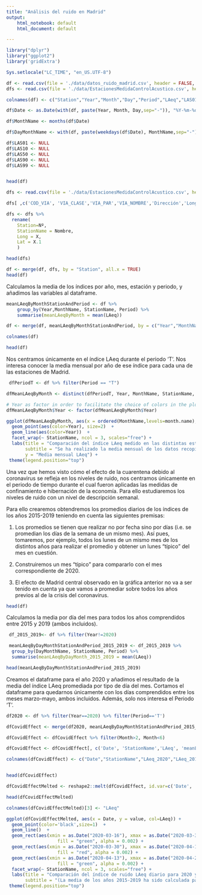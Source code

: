 ```yaml
---
title: "Análisis del ruido en Madrid"
output: 
    html_notebook: default 
    html_document: default

---
```

```r
library("dplyr")
library("ggplot2")
library('gridExtra')
```

```r
Sys.setlocale("LC_TIME", "en_US.UTF-8")
```


```r
df <- read.csv(file = './data/datos_ruido_madrid.csv', header = FALSE, sep = ';', strip.white = TRUE)
dfs <- read.csv(file = './data/EstacionesMedidaControlAcustico.csv', header = FALSE, sep = ';', strip.white = TRUE, fileEncoding = "ISO-8859-1")

colnames(df) <- c("Station","Year","Month","Day","Period","LAeq","LAS01","LAS10","LAS50","LAS90","LAS99")

df$Date <- as.Date(with(df, paste(Year, Month, Day,sep="-")), "%Y-%m-%d")

df$MonthName <- months(df$Date)

df$DayMonthName <- with(df, paste(weekdays(df$Date), MonthName,sep="-"))

df$LAS01 <- NULL
df$LAS10 <- NULL
df$LAS50 <- NULL
df$LAS90 <- NULL
df$LAS99 <- NULL


head(df)
```

```r

dfs <- read.csv(file = './data/EstacionesMedidaControlAcustico.csv', header = TRUE, sep = ',', strip.white = TRUE, fileEncoding = "ISO-8859-1")

dfs[ ,c('COD_VIA', 'VIA_CLASE','VIA_PAR','VIA_NOMBRE','Dirección','Longitud_gms','Latitud_gms','LATITUD_ED50','LONGITUD_ED50','Alt..m.','Fecha.alta','Coordenada_X_ETRS89','Coordenada_Y_ETRS89','LONGITUD_WGS84','LATITUD_WGS84','X.2','X.3')] <- list(NULL)

dfs <- dfs %>% 
  rename(
    Station=Nº,
    StationName = Nombre,
    Long = X, 
    Lat = X.1
    )

head(dfs)

```


```r
df <- merge(df, dfs, by = "Station", all.x = TRUE)
head(df)

```


Calculamos la media de los índices por año, mes, estación y periodo, y añadimos las variables al dataframe.

```r

meanLAeqByMonthStationAndPeriod <- df %>% 
    group_by(Year,MonthName, StationName, Period) %>% 
    summarise(meanLAeqByMonth = mean(LAeq))

df <- merge(df, meanLAeqByMonthStationAndPeriod, by = c("Year","MonthName", "StationName", "Period"), all.x = TRUE)

colnames(df)

head(df)
```

Nos centramos únicamente en el índice LAeq durante el periodo 'T'. Nos interesa conocer la media mensual por año de ese índice para cada una de las estaciones de Madrid. 

```r
 dfPeriodT <- df %>% filter(Period == "T")

dfMeanLAeqByMonth <- distinct(dfPeriodT, Year, MonthName, StationName, meanLAeqByMonth)

# Year as factor in order to facilitate the choice of colors in the plot
dfMeanLAeqByMonth$Year <- factor(dfMeanLAeqByMonth$Year)

```





```r

ggplot(dfMeanLAeqByMonth, aes(x = ordered(MonthName,levels=month.name), y = meanLAeqByMonth, group=Year)) +
  geom_point(aes(color=Year), size=2)  +
  geom_line(aes(color=Year))  +
  facet_wrap(~ StationName, ncol = 3, scales="free") +
  labs(title = "Comparación del índice LAeq medido en las distintas estaciones a lo largo de los años",
       subtitle = "Se ha realizado la media mensual de los datos recopilados en cada una de las estaciones",
       y = "Media mensual LAeq") +
 theme(legend.position="top")
```

Una vez que hemos visto cómo el efecto de la cuarentena debido al coronavirus se refleja en los niveles de ruido, nos centramos únicamente en el periodo de tiempo durante el cual fueron aplicadas las medidas de confinamiento e hibernación de la economía. Para ello estudiaremos los niveles de ruido con un nivel de descripción semanal. 

Para ello crearemos obtendremos los promedios diarios de los índices de los años 2015-2019 teniendo en cuenta las siguientes premisas: 

1. Los promedios se tienen que realizar no por fecha sino por días (i.e. se promedian los días de la semana de un mismo mes). Así pues, tomaremos, por ejemplo, todos los lunes de un mismo mes de los distintos años para realizar el promedio y obtener un lunes "típico" del mes en cuestión. 

2. Construiremos un mes "típico" para compararlo con el mes correspondiente de 2020. 

3. El efecto de Madrid central observado en la gráfica anterior no va a ser tenido en cuenta ya que vamos a promediar sobre todos los años previos al de la crisis del coronavirus. 
```r
head(df)
```

Calculamos la media por día del mes para todos los años comprendidos entre 2015 y 2019 (ambos incluidos).

```r

 df_2015_2019<- df %>% filter(Year!=2020)

 meanLAeqByDayMonthStationAndPeriod_2015_2019 <- df_2015_2019 %>%
  group_by(DayMonthName, StationName, Period) %>% 
  summarise(meanLAeqByDayMonth_2015_2019 = mean(LAeq))

head(meanLAeqByDayMonthStationAndPeriod_2015_2019)
```

Creamos el dataframe para el año 2020 y añadimos el resultado de la media del índice LAeq promediada por tipo de día del mes. Cortamos el dataframe para quedarnos únicamente con los días comprendidos entre los meses marzo-mayo, ambos incluidos. Además, solo nos interesa el Periodo 'T'. 
```r

df2020 <- df %>% filter(Year==2020) %>% filter(Period=='T')

dfCovidEffect <- merge(df2020, meanLAeqByDayMonthStationAndPeriod_2015_2019, by= c("DayMonthName", "StationName", "Period"), x.ALL = True)

dfCovidEffect <- dfCovidEffect %>% filter(Month>2, Month<6) 

dfCovidEffect <- dfCovidEffect[, c('Date', 'StationName','LAeq', 'meanLAeqByDayMonth_2015_2019')]

colnames(dfCovidEffect) <- c("Date","StationName","LAeq_2020","LAeq_2015_2019")


head(dfCovidEffect)

```

```r

dfCovidEffectMelted <- reshape2::melt(dfCovidEffect, id.var=c('Date', 'StationName'))

head(dfCovidEffectMelted)
```

```r

colnames(dfCovidEffectMelted)[3] <- "LAeq"

```


```r

ggplot(dfCovidEffectMelted, aes(x = Date, y = value, col=LAeq)) +
  geom_point(color='black',size=1)  +
  geom_line()  +
  geom_rect(aes(xmin = as.Date("2020-03-16"), xmax = as.Date("2020-03-30"),ymin = -Inf, ymax = Inf),
                   fill = "green", alpha = 0.002) +
  geom_rect(aes(xmin = as.Date("2020-03-30"), xmax = as.Date("2020-04-13"),ymin = -Inf, ymax = Inf),
                   fill = "red", alpha = 0.002) +
  geom_rect(aes(xmin = as.Date("2020-04-13"), xmax = as.Date("2020-04-26"),ymin = -Inf, ymax = Inf),
                   fill = "green", alpha = 0.002) +
  facet_wrap(~ StationName, ncol = 3, scales="free") +
  labs(title = "Comparación del índice de ruido LAeq diario para 2020 y la media de los años 2015-2019",
       subtitle = "(La media de los años 2015-2019 ha sido calculada para obtener una semana 'tipo')", y = "LAeq") +
 theme(legend.position="top")
```

